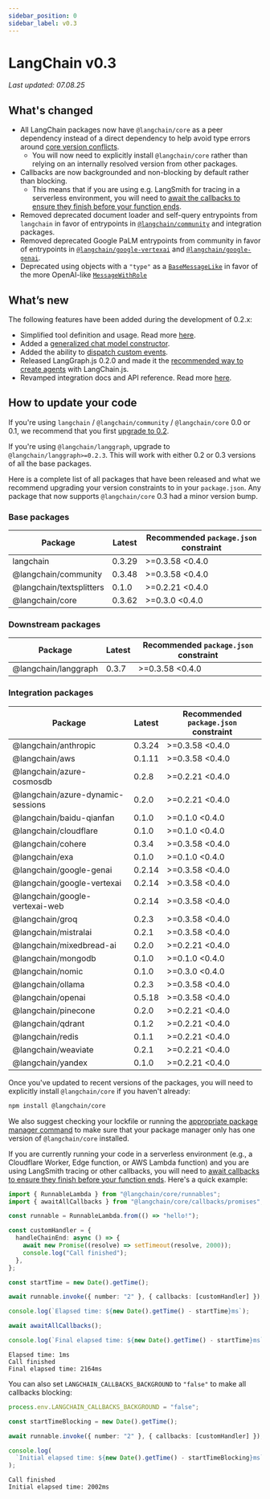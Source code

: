```yaml
---
sidebar_position: 0
sidebar_label: v0.3
---
```


# LangChain v0.3

_Last updated: 07.08.25_

## What's changed

- All LangChain packages now have `@langchain/core` as a peer dependency instead of a direct dependency to help avoid type errors around [core version conflicts](/docs/how_to/installation/#installing-integration-packages).
  - You will now need to explicitly install `@langchain/core` rather than relying on an internally resolved version from other packages.
- Callbacks are now backgrounded and non-blocking by default rather than blocking.
  - This means that if you are using e.g. LangSmith for tracing in a serverless environment, you will need to [await the callbacks to ensure they finish before your function ends](/docs/how_to/callbacks_serverless).
- Removed deprecated document loader and self-query entrypoints from `langchain` in favor of entrypoints in [`@langchain/community`](https://www.npmjs.com/package/@langchain/community) and integration packages.
- Removed deprecated Google PaLM entrypoints from community in favor of entrypoints in [`@langchain/google-vertexai`](https://www.npmjs.com/package/@langchain/google-vertexai) and [`@langchain/google-genai`](https://www.npmjs.com/package/@langchain/google-genai).
- Deprecated using objects with a `"type"` as a [`BaseMessageLike`](https://v03.api.js.langchain.com/types/_langchain_core.messages.BaseMessageLike.html) in favor of the more OpenAI-like [`MessageWithRole`](https://v03.api.js.langchain.com/types/_langchain_core.messages.MessageFieldWithRole.html)

## What’s new

The following features have been added during the development of 0.2.x:

- Simplified tool definition and usage. Read more [here](https://blog.langchain.dev/improving-core-tool-interfaces-and-docs-in-langchain/).
- Added a [generalized chat model constructor](https://js.langchain.com/docs/how_to/chat_models_universal_init/).
- Added the ability to [dispatch custom events](https://js.langchain.com/docs/how_to/callbacks_custom_events/).
- Released LangGraph.js 0.2.0 and made it the [recommended way to create agents](https://js.langchain.com/docs/how_to/migrate_agent) with LangChain.js.
- Revamped integration docs and API reference. Read more [here](https://blog.langchain.dev/langchain-integration-docs-revamped/).

## How to update your code

If you're using `langchain` / `@langchain/community` / `@langchain/core` 0.0 or 0.1, we recommend that you first [upgrade to 0.2](https://js.langchain.com/v0.2/docs/versions/v0_2/).

If you're using `@langchain/langgraph`, upgrade to `@langchain/langgraph>=0.2.3`. This will work with either 0.2 or 0.3 versions of all the base packages.

Here is a complete list of all packages that have been released and what we recommend upgrading your version constraints to in your `package.json`.
Any package that now supports `@langchain/core` 0.3 had a minor version bump.

### Base packages

| Package                  | Latest | Recommended `package.json` constraint |
| ------------------------ | ------ | ------------------------------------- |
| langchain                | 0.3.29 | >=0.3.58 <0.4.0                       |
| @langchain/community     | 0.3.48 | >=0.3.58 <0.4.0                       |
| @langchain/textsplitters | 0.1.0  | >=0.2.21 <0.4.0                       |
| @langchain/core          | 0.3.62 | >=0.3.0 <0.4.0                        |

### Downstream packages

| Package              | Latest | Recommended `package.json` constraint |
| -------------------- | ------ | ------------------------------------- |
| @langchain/langgraph | 0.3.7  | >=0.3.58 <0.4.0                       |

### Integration packages

| Package                           | Latest | Recommended `package.json` constraint |
| --------------------------------- | ------ | ------------------------------------- |
| @langchain/anthropic              | 0.3.24 | >=0.3.58 <0.4.0                       |
| @langchain/aws                    | 0.1.11 | >=0.3.58 <0.4.0                       |
| @langchain/azure-cosmosdb         | 0.2.8  | >=0.2.21 <0.4.0                       |
| @langchain/azure-dynamic-sessions | 0.2.0  | >=0.2.21 <0.4.0                       |
| @langchain/baidu-qianfan          | 0.1.0  | >=0.1.0 <0.4.0                        |
| @langchain/cloudflare             | 0.1.0  | >=0.1.0 <0.4.0                        |
| @langchain/cohere                 | 0.3.4  | >=0.3.58 <0.4.0                       |
| @langchain/exa                    | 0.1.0  | >=0.1.0 <0.4.0                        |
| @langchain/google-genai           | 0.2.14 | >=0.3.58 <0.4.0                       |
| @langchain/google-vertexai        | 0.2.14 | >=0.3.58 <0.4.0                       |
| @langchain/google-vertexai-web    | 0.2.14 | >=0.3.58 <0.4.0                       |
| @langchain/groq                   | 0.2.3  | >=0.3.58 <0.4.0                       |
| @langchain/mistralai              | 0.2.1  | >=0.3.58 <0.4.0                       |
| @langchain/mixedbread-ai          | 0.2.0  | >=0.2.21 <0.4.0                       |
| @langchain/mongodb                | 0.1.0  | >=0.1.0 <0.4.0                        |
| @langchain/nomic                  | 0.1.0  | >=0.3.0 <0.4.0                        |
| @langchain/ollama                 | 0.2.3  | >=0.3.58 <0.4.0                       |
| @langchain/openai                 | 0.5.18 | >=0.3.58 <0.4.0                       |
| @langchain/pinecone               | 0.2.0  | >=0.2.21 <0.4.0                       |
| @langchain/qdrant                 | 0.1.2  | >=0.2.21 <0.4.0                       |
| @langchain/redis                  | 0.1.1  | >=0.2.21 <0.4.0                       |
| @langchain/weaviate               | 0.2.1  | >=0.2.21 <0.4.0                       |
| @langchain/yandex                 | 0.1.0  | >=0.2.21 <0.4.0                       |

Once you've updated to recent versions of the packages, you will need to explicitly install `@langchain/core` if you haven't already:

```bash npm2yarn
npm install @langchain/core
```

We also suggest checking your lockfile or running the [appropriate package manager command](/docs/how_to/installation/#installing-integration-packages) to make sure that your package manager only has one version of `@langchain/core` installed.

If you are currently running your code in a serverless environment (e.g., a Cloudflare Worker, Edge function, or AWS Lambda function)
and you are using LangSmith tracing or other callbacks, you will need to [await callbacks to ensure they finish before your function ends](/docs/how_to/callbacks_serverless).
Here's a quick example:

```ts
import { RunnableLambda } from "@langchain/core/runnables";
import { awaitAllCallbacks } from "@langchain/core/callbacks/promises";

const runnable = RunnableLambda.from(() => "hello!");

const customHandler = {
  handleChainEnd: async () => {
    await new Promise((resolve) => setTimeout(resolve, 2000));
    console.log("Call finished");
  },
};

const startTime = new Date().getTime();

await runnable.invoke({ number: "2" }, { callbacks: [customHandler] });

console.log(`Elapsed time: ${new Date().getTime() - startTime}ms`);

await awaitAllCallbacks();

console.log(`Final elapsed time: ${new Date().getTime() - startTime}ms`);
```

```
Elapsed time: 1ms
Call finished
Final elapsed time: 2164ms
```

You can also set `LANGCHAIN_CALLBACKS_BACKGROUND` to `"false"` to make all callbacks blocking:

```ts
process.env.LANGCHAIN_CALLBACKS_BACKGROUND = "false";

const startTimeBlocking = new Date().getTime();

await runnable.invoke({ number: "2" }, { callbacks: [customHandler] });

console.log(
  `Initial elapsed time: ${new Date().getTime() - startTimeBlocking}ms`
);
```

```
Call finished
Initial elapsed time: 2002ms
```
